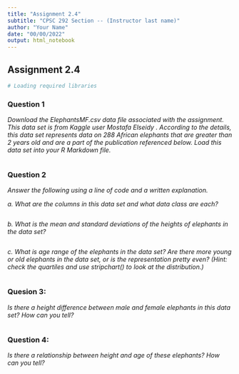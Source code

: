 ```yaml
---
title: "Assignment 2.4"
subtitle: "CPSC 292 Section -- (Instructor last name)"
author: "Your Name"
date: "00/00/2022"
output: html_notebook
---
```



## Assignment 2.4

```r
# Loading required libraries

```

### Question 1

*Download the ElephantsMF.csv data file associated with the assignment. This data set is from Kaggle user Mostafa Elseidy \href{https://www.kaggle.com/mostafaelseidy/elephantsmf}{https://www.kaggle.com/mostafaelseidy/elephantsmf}.  According to the details, this data set represents data on 288 African elephants that are greater than 2 years old and are a part of the publication referenced below.  Load this data set into your R Markdown file.  *


```r

```

### Question 2

*Answer the following using a line of code and a written explanation.*

*a. What are the columns in this data set and what data class are each?*
```r

```


*b. What is the mean and standard deviations of the heights of elephants in the data set?*

```r

```



*c. What is age range of the elephants in the data set? Are there more young or old elephants in the data set, or is the representation pretty even? (Hint: check the quartiles and use stripchart() to look at the distribution.)*

```r

```


### Quesion 3: 

*Is there a height difference between male and female elephants in this data set? How can you tell?*

```r

```

### Question 4: 

*Is there a relationship between height and age of these elephants? How can you tell?*


```r

```
